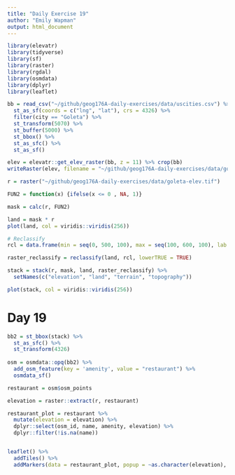 ```yaml
---
title: "Daily Exercise 19"
author: "Emily Wapman"
output: html_document
---
```


```r
library(elevatr)
library(tidyverse)
library(sf)
library(raster)
library(rgdal)
library(osmdata)
library(dplyr)
library(leaflet)

bb = read_csv("~/github/geog176A-daily-exercises/data/uscities.csv") %>%
  st_as_sf(coords = c("lng", "lat"), crs = 4326) %>% 
  filter(city == "Goleta") %>% 
  st_transform(5070) %>% 
  st_buffer(5000) %>% 
  st_bbox() %>% 
  st_as_sfc() %>% 
  st_as_sf()

elev = elevatr::get_elev_raster(bb, z = 11) %>% crop(bb)
writeRaster(elev, filename = "~/github/geog176A-daily-exercises/data/goleta-elev.tif", overwrite = TRUE)

r = raster("~/github/geog176A-daily-exercises/data/goleta-elev.tif")

FUN2 = function(x) {ifelse(x <= 0 , NA, 1)}

mask = calc(r, FUN2)

land = mask * r
plot(land, col = viridis::viridis(256))

# Reclassify 
rcl = data.frame(min = seq(0, 500, 100), max = seq(100, 600, 100), lab = c(0:5))

raster_reclassify = reclassify(land, rcl, lowerTRUE = TRUE)

stack = stack(r, mask, land, raster_reclassify) %>%
  setNames(c("elevation", "land", "terrain", "topography"))

plot(stack, col = viridis::viridis(256))

```

# Day 19
```r
bb2 = st_bbox(stack) %>%
  st_as_sfc() %>%
  st_transform(4326)
 
osm = osmdata::opq(bb2) %>%
  add_osm_feature(key = 'amenity', value = "restaurant") %>%
  osmdata_sf() 

restaurant = osm$osm_points 

elevation = raster::extract(r, restaurant)

restaurant_plot = restaurant %>%
  mutate(elevation = elevation) %>% 
  dplyr::select(osm_id, name, amenity, elevation) %>%
  dplyr::filter(!is.na(name)) 


leaflet() %>%
  addTiles() %>%
  addMarkers(data = restaurant_plot, popup = ~as.character(elevation), label = ~name)
  
  
  

```
